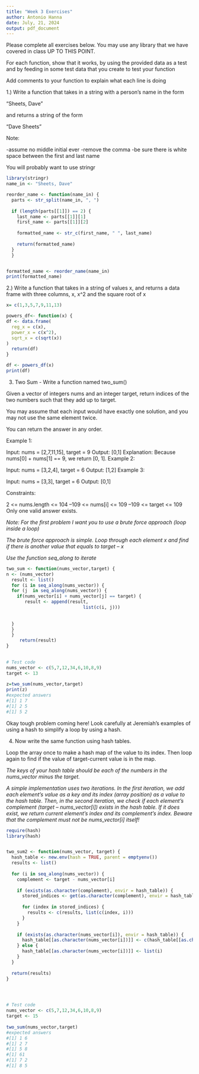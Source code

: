 ```yaml
---
title: "Week 3 Exercises"
author: Antonio Hanna
date: July, 21, 2024
output: pdf_document
---
```


Please complete all exercises below. You may use any library that we have covered in class UP TO THIS POINT. 

For each function,  show that it works, by using the provided data as a test
and by feeding in some test data that you create to test your function

Add comments to your function to explain what each line is doing

1.) Write a function that takes in a string with a person's name in the form

"Sheets, Dave"

and returns a string of the form

"Dave Sheets"

Note:

-assume no middle initial ever
-remove the comma
-be sure there is white space between the first and last name

You will probably want to use stringr

```R
library(stringr)
name_in <- "Sheets, Dave"

reorder_name <- function(name_in) {
  parts <- str_split(name_in, ", ")
  
  if (length(parts[[1]]) == 2) {
    last_name <- parts[[1]][1]
    first_name <- parts[[1]][2]
    
    formatted_name <- str_c(first_name, " ", last_name)
    
    return(formatted_name)
  } 
  }


formatted_name <- reorder_name(name_in)
print(formatted_name)


```

2.) Write a function that takes in a string of values x, and returns a data frame
with three columns,  x, x^2 and the square root of x

```R
x= c(1,3,5,7,9,11,13)

powers_df<- function(x) {
df <- data.frame(
  reg_x = c(x),
  power_x = c(x^2),
  sqrt_x = c(sqrt(x))
)
  return(df)
}

df <- powers_df(x)
print(df)

```


3) Two Sum - Write a function named two_sum()

Given a vector of integers nums and an integer target, return indices of the two numbers such that they add up to target.

You may assume that each input would have exactly one solution, and you may not use the same element twice.

You can return the answer in any order.

Example 1:

Input: nums = [2,7,11,15], target = 9
Output: [0,1]
Explanation: Because nums[0] + nums[1] == 9, we return [0, 1].
Example 2:

Input: nums = [3,2,4], target = 6
Output: [1,2]
Example 3:

Input: nums = [3,3], target = 6
Output: [0,1]

Constraints:

2 <= nums.length <= 104
–109 <= nums[i] <= 109
–109 <= target <= 109
Only one valid answer exists.
 

*Note: For the first problem I want you to use a brute force approach (loop inside a loop)* 

*The brute force approach is simple. Loop through each element x and find if there is another value that equals to target – x*

*Use the function seq_along to iterate*

```r
two_sum <- function(nums_vector,target) {
n <- (nums_vector)
  result <- list()
  for (i in seq_along(nums_vector)) { 
  for (j  in seq_along(nums_vector)) {
    if(nums_vector[i] + nums_vector[j] == target) {
       result <- append(result, 
                             list(c(i, j)))
            
  
  }
  } 
  }
     return(result)
}
  

# Test code
nums_vector <- c(5,7,12,34,6,10,8,9)
target <- 13
 
z=two_sum(nums_vector,target)
print(z)
#expected answers
#[1] 1 7
#[1] 2 5
#[1] 5 2

```

Okay tough problem coming here!  Look carefully at Jeremiah's examples of using
a hash to simplify a loop by using a hash.  

4) Now write the same function using hash tables.

Loop the array once to make a hash map of the value to its index. Then loop again to find if the value of target-current value is in the map.

*The keys of your hash table should be each of the numbers in the nums_vector minus the target. *

*A simple implementation uses two iterations. In the first iteration, we add each element's value as a key and its index (array position) as a value to the hash table. Then, in the second iteration, we check if each element's complement (target – nums_vector[i]) exists in the hash table. If it does exist, we return current element's index and its complement's index. Beware that the complement must not be nums_vector[i] itself!*

```r

require(hash)
library(hash)


two_sum2 <- function(nums_vector, target) {
  hash_table <- new.env(hash = TRUE, parent = emptyenv())
  results <- list()
  
  for (i in seq_along(nums_vector)) {
    complement <- target - nums_vector[i]
    
    if (exists(as.character(complement), envir = hash_table)) {
      stored_indices <- get(as.character(complement), envir = hash_table)
      
      for (index in stored_indices) {
        results <- c(results, list(c(index, i)))
      }
    }
    
    if (exists(as.character(nums_vector[i]), envir = hash_table)) {
      hash_table[[as.character(nums_vector[i])]] <- c(hash_table[[as.character(nums_vector[i])]], i)
    } else {
      hash_table[[as.character(nums_vector[i])]] <- list(i)
    }
  }
  
  return(results)
}




# Test code
nums_vector <- c(5,7,12,34,6,10,8,9)
target <- 15
 
two_sum(nums_vector,target)
#expected answers
#[1] 1 6
#[1] 2 7
#[1] 5 8
#[1] 61
#[1] 7 2
#[1] 8 5

```